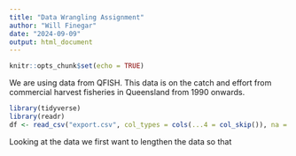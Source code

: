 ```yaml
---
title: "Data Wrangling Assignment"
author: "Will Finegar"
date: "2024-09-09"
output: html_document
---
```


```r
knitr::opts_chunk$set(echo = TRUE)

```

We are using data from QFISH. This data is on the catch and effort from commercial harvest fisheries in Queensland from 1990 onwards.
```r
library(tidyverse)
library(readr)
df <- read_csv("export.csv", col_types = cols(...4 = col_skip()), na = c("N/A", ""))
```
Looking at the data we first want to lengthen the data so that 